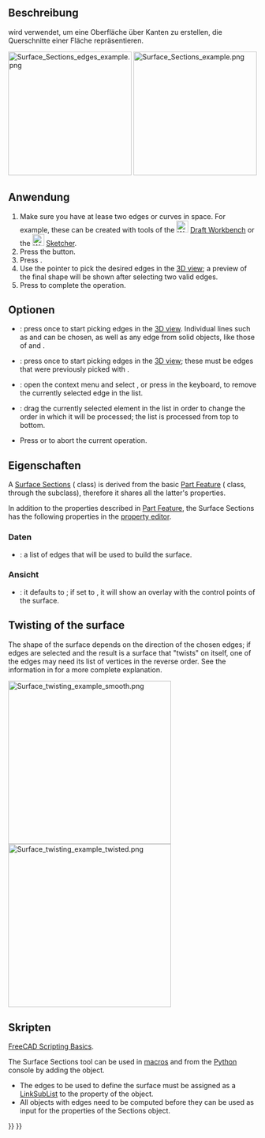 <languages/>

{{Docnav/de
|[[Surface_GeomFillSurface/de|GeomFüllfläche]]
|[[Surface_ExtendFace/de|FlächeErweitern]]
|[[Surface_Workbench/de|Surface]]
|IconL=Surface_GeomFillSurface.svg
|IconC=Workbench_Surface.svg
|IconR=Surface_ExtendFace.svg
}}

{{GuiCommand/de
|Name=Surface Sections
|Name/de=Surface Querschnitte
|MenuLocation=Surface → Sections
|Workbenches=[[Surface_Workbench/de|Surface]]
|Version=0.19
}}

<span id="Description"></span>
==Beschreibung==

{{Button|[[File:Surface_Sections.svg|16px]] [[Surface_Sections/de|Surface Querschnitte]]}} wird verwendet, um eine Oberfläche über Kanten zu erstellen, die Querschnitte einer Fläche repräsentieren.

[[File:Surface_Sections_edges_example.png|x250px]] [[File:Surface_Sections_example.png|x250px]]

{{Caption|Left: control edges (transversal sections). Right: surface produced from these edges.}}

<span id="Usage"></span>
==Anwendung==

# Make sure you have at lease two edges or curves in space. For example, these can be created with tools of the [[File:Workbench_Draft.svg|24px]] [[Draft_Workbench|Draft Workbench]] or the [[File:Workbench_Sketcher.svg|24px]] [[Sketcher_Workbench|Sketcher]].
# Press the {{Button|[[File:Surface_Sections.svg|16px]] [[Surface_Sections|Surface sections]]}} button.
# Press {{Button|Add edge}}.
# Use the pointer to pick the desired edges in the [[3D_view|3D view]]; a preview of the final shape will be shown after selecting two valid edges.
# Press {{Button|OK}} to complete the operation.

<span id="Options"></span>
== Optionen ==

* {{Button|Add edge}}: press once to start picking edges in the [[3D_view|3D view]]. Individual lines such as {{Button|[[File:Draft_BSpline.svg|16px]] [[Draft_BSpline|Draft BSplines]]}} and {{Button|[[File:Sketcher_CreateBSpline.svg|16px]] [[Sketcher_CreateBSpline|Sketcher BSplines]]}} can be chosen, as well as any edge from solid objects, like those of {{Button|[[File:PartDesign_Body.svg|16px]] [[PartDesign_Body|PartDesign Bodies]]}} and {{Button|[[File:Part_Primitives.svg|16px]] [[Part_Primitives|Part Primitives]]}}.
* {{Button|Remove edge}}: press once to start picking edges in the [[3D_view|3D view]]; these must be edges that were previously picked with {{Button|Add edge}}.
* {{KEY|Right mouse button}}: open the context menu and select {{Button|Remove}}, or press {{KEY|Del}} in the keyboard, to remove the currently selected edge in the list.
* {{MenuCommand|Drag}}: drag the currently selected element in the list in order to change the order in which it will be processed; the list is processed from top to bottom.
* Press {{Button|Cancel}} or {{KEY|Esc}} to abort the current operation.

<span id="Properties"></span>
==Eigenschaften==

A [[Surface_Sections|Surface Sections]] ({{incode|Surface::Sections}} class) is derived from the basic [[Part_Feature|Part Feature]] ({{incode|Part::Feature}} class, through the {{incode|Part::Spline}} subclass), therefore it shares all the latter's properties.

In addition to the properties described in [[Part_Feature|Part Feature]], the Surface Sections has the following properties in the [[property_editor|property editor]].

<span id="Data"></span>
=== Daten ===

{{TitleProperty|Sections}}

* {{PropertyData|NSections|LinkSubList}}: a list of edges that will be used to build the surface.

<span id="View"></span>
=== Ansicht === 

{{TitleProperty|Base}}

* {{PropertyView|Control Points|Bool}}: it defaults to {{FALSE}}; if set to {{TRUE}}, it will show an overlay with the control points of the surface.

== Twisting of the surface ==

The shape of the surface depends on the direction of the chosen edges; if edges are selected and the result is a surface that "twists" on itself, one of the edges may need its list of vertices in the reverse order. See the information in {{Button|[[File:Surface_GeomFillSurface.svg|16px]] [[Surface_GeomFillSurface|GeomFillSurface]]}} for a more complete explanation.

[[File:Surface_twisting_example_smooth.png|330px]] [[File:Surface_twisting_example_twisted.png|330px]]

<span id="Scripting"></span>
== Skripten ==

{{Emphasis|See also:}} [[FreeCAD_Scripting_Basics|FreeCAD Scripting Basics]].

The Surface Sections tool can be used in [[Macros|macros]] and from the [[Python|Python]] console by adding the {{incode|Surface::Sections}} object.
* The edges to be used to define the surface must be assigned as a [[FeaturePython_Custom_Properties#App::PropertyLinkSubList|LinkSubList]] to the {{incode|NSections}} property of the object.
* All objects with edges need to be computed before they can be used as input for the properties of the Sections object.

{{Code|code=
import FreeCAD as App
import Draft

doc = App.newDocument()

pl1 = App.Placement()
obj1 = Draft.make_circle(50, placement=pl1, face=False, startangle=0, endangle=180)

pl2 = App.Placement(App.Vector(0, 0, 25), App.Rotation())
obj2 = Draft.make_circle(30, placement=pl2, face=False, startangle=0, endangle=180)

points3 = [App.Vector(18, -10, 50),
           App.Vector(12, 10, 50),
           App.Vector(-12, 10, 50),
           App.Vector(-18, -10, 50)]
obj3 = Draft.make_bspline(points3)

points4 = [App.Vector(15, -20, 100),
           App.Vector(0, 6, 100),
           App.Vector(-15, -20, 100)]
obj4 = Draft.make_bspline(points4)
doc.recompute()

surf = doc.addObject("Surface::Sections", "Surface")
surf.NSections = [(obj1, "Edge1"),
                  (obj2, "Edge1"),
                  (obj3, "Edge1"),
                  (obj4, "Edge1")]
doc.recompute()
}}


{{Docnav/de
|[[Surface_GeomFillSurface/de|GeomFüllfläche]]
|[[Surface_ExtendFace/de|FlächeErweitern]]
|[[Surface_Workbench/de|Surface]]
|IconL=Surface_GeomFillSurface.svg
|IconC=Workbench_Surface.svg
|IconR=Surface_ExtendFace.svg
}}

{{Surface Tools navi{{#translation:}}}}
{{Userdocnavi{{#translation:}}}}